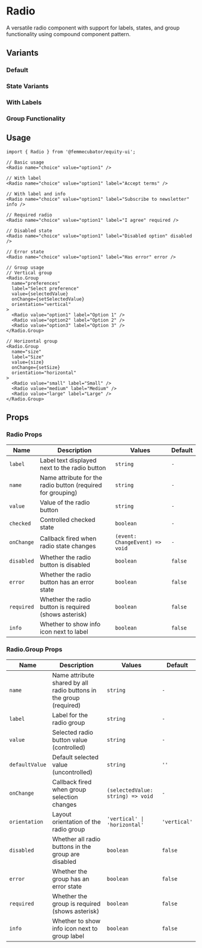 
<Meta of={RadioStories} />

# Radio

A versatile radio component with support for labels, states, and group functionality using compound component pattern.

## Variants

### Default

<Canvas of={RadioStories.Default} />

### State Variants

<Canvas of={RadioStories.Variants} />

### With Labels

<Canvas of={RadioStories.WithLabels} />

### Group Functionality

<Canvas of={RadioStories.Groups} />

## Usage

```tsx
import { Radio } from '@femmecubator/equity-ui';

// Basic usage
<Radio name="choice" value="option1" />

// With label
<Radio name="choice" value="option1" label="Accept terms" />

// With label and info
<Radio name="choice" value="option1" label="Subscribe to newsletter" info />

// Required radio
<Radio name="choice" value="option1" label="I agree" required />

// Disabled state
<Radio name="choice" value="option1" label="Disabled option" disabled />

// Error state
<Radio name="choice" value="option1" label="Has error" error />

// Group usage
// Vertical group
<Radio.Group
  name="preferences"
  label="Select preference"
  value={selectedValue}
  onChange={setSelectedValue}
  orientation="vertical"
>
  <Radio value="option1" label="Option 1" />
  <Radio value="option2" label="Option 2" />
  <Radio value="option3" label="Option 3" />
</Radio.Group>

// Horizontal group
<Radio.Group
  name="size"
  label="Size"
  value={size}
  onChange={setSize}
  orientation="horizontal"
>
  <Radio value="small" label="Small" />
  <Radio value="medium" label="Medium" />
  <Radio value="large" label="Large" />
</Radio.Group>
```

## Props

### Radio Props

<table>
  <thead>
    <tr>
      <th style={{ textAlign: 'left' }}>Name</th>
      <th style={{ textAlign: 'left' }}>Description</th>
      <th style={{ textAlign: 'left' }}>Values</th>
      <th style={{ textAlign: 'left' }}>Default</th>
    </tr>
  </thead>
  <tbody>
    <tr>
      <td>
        <code>label</code>
      </td>
      <td>Label text displayed next to the radio button</td>
      <td>
        <code>string</code>
      </td>
      <td>
        <code>-</code>
      </td>
    </tr>
    <tr>
      <td>
        <code>name</code>
      </td>
      <td>Name attribute for the radio button (required for grouping)</td>
      <td>
        <code>string</code>
      </td>
      <td>
        <code>-</code>
      </td>
    </tr>
    <tr>
      <td>
        <code>value</code>
      </td>
      <td>Value of the radio button</td>
      <td>
        <code>string</code>
      </td>
      <td>
        <code>-</code>
      </td>
    </tr>
    <tr>
      <td>
        <code>checked</code>
      </td>
      <td>Controlled checked state</td>
      <td>
        <code>boolean</code>
      </td>
      <td>
        <code>-</code>
      </td>
    </tr>
    <tr>
      <td>
        <code>onChange</code>
      </td>
      <td>Callback fired when radio state changes</td>
      <td>
        <code>(event: ChangeEvent) => void</code>
      </td>
      <td>
        <code>-</code>
      </td>
    </tr>
    <tr>
      <td>
        <code>disabled</code>
      </td>
      <td>Whether the radio button is disabled</td>
      <td>
        <code>boolean</code>
      </td>
      <td>
        <code>false</code>
      </td>
    </tr>
    <tr>
      <td>
        <code>error</code>
      </td>
      <td>Whether the radio button has an error state</td>
      <td>
        <code>boolean</code>
      </td>
      <td>
        <code>false</code>
      </td>
    </tr>
    <tr>
      <td>
        <code>required</code>
      </td>
      <td>Whether the radio button is required (shows asterisk)</td>
      <td>
        <code>boolean</code>
      </td>
      <td>
        <code>false</code>
      </td>
    </tr>
    <tr>
      <td>
        <code>info</code>
      </td>
      <td>Whether to show info icon next to label</td>
      <td>
        <code>boolean</code>
      </td>
      <td>
        <code>false</code>
      </td>
    </tr>
  </tbody>
</table>

### Radio.Group Props

<table>
  <thead>
    <tr>
      <th style={{ textAlign: 'left' }}>Name</th>
      <th style={{ textAlign: 'left' }}>Description</th>
      <th style={{ textAlign: 'left' }}>Values</th>
      <th style={{ textAlign: 'left' }}>Default</th>
    </tr>
  </thead>
  <tbody>
    <tr>
      <td>
        <code>name</code>
      </td>
      <td>
        Name attribute shared by all radio buttons in the group (required)
      </td>
      <td>
        <code>string</code>
      </td>
      <td>
        <code>-</code>
      </td>
    </tr>
    <tr>
      <td>
        <code>label</code>
      </td>
      <td>Label for the radio group</td>
      <td>
        <code>string</code>
      </td>
      <td>
        <code>-</code>
      </td>
    </tr>
    <tr>
      <td>
        <code>value</code>
      </td>
      <td>Selected radio button value (controlled)</td>
      <td>
        <code>string</code>
      </td>
      <td>
        <code>-</code>
      </td>
    </tr>
    <tr>
      <td>
        <code>defaultValue</code>
      </td>
      <td>Default selected value (uncontrolled)</td>
      <td>
        <code>string</code>
      </td>
      <td>
        <code>''</code>
      </td>
    </tr>
    <tr>
      <td>
        <code>onChange</code>
      </td>
      <td>Callback fired when group selection changes</td>
      <td>
        <code>(selectedValue: string) => void</code>
      </td>
      <td>
        <code>-</code>
      </td>
    </tr>
    <tr>
      <td>
        <code>orientation</code>
      </td>
      <td>Layout orientation of the radio group</td>
      <td>
        <code>'vertical' | 'horizontal'</code>
      </td>
      <td>
        <code>'vertical'</code>
      </td>
    </tr>
    <tr>
      <td>
        <code>disabled</code>
      </td>
      <td>Whether all radio buttons in the group are disabled</td>
      <td>
        <code>boolean</code>
      </td>
      <td>
        <code>false</code>
      </td>
    </tr>
    <tr>
      <td>
        <code>error</code>
      </td>
      <td>Whether the group has an error state</td>
      <td>
        <code>boolean</code>
      </td>
      <td>
        <code>false</code>
      </td>
    </tr>
    <tr>
      <td>
        <code>required</code>
      </td>
      <td>Whether the group is required (shows asterisk)</td>
      <td>
        <code>boolean</code>
      </td>
      <td>
        <code>false</code>
      </td>
    </tr>
    <tr>
      <td>
        <code>info</code>
      </td>
      <td>Whether to show info icon next to group label</td>
      <td>
        <code>boolean</code>
      </td>
      <td>
        <code>false</code>
      </td>
    </tr>
  </tbody>
</table>
